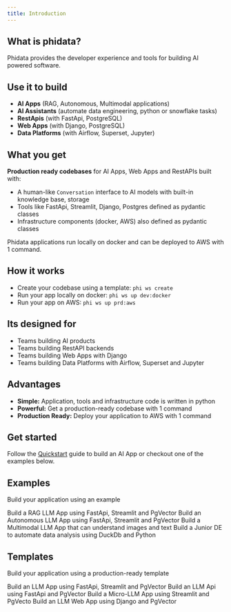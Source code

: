```yaml
---
title: Introduction
---
```


## What is phidata?

Phidata provides the developer experience and tools for building AI powered software.

## Use it to build

- **AI Apps** (RAG, Autonomous, Multimodal applications)
- **AI Assistants** (automate data engineering, python or snowflake tasks)
- **RestApis** (with FastApi, PostgreSQL)
- **Web Apps** (with Django, PostgreSQL)
- **Data Platforms** (with Airflow, Superset, Jupyter)

## What you get

**Production ready codebases** for AI Apps, Web Apps and RestAPIs built with:

- A human-like `Conversation` interface to AI models with built-in knowledge base, storage
- Tools like FastApi, Streamlit, Django, Postgres defined as pydantic classes
- Infrastructure components (docker, AWS) also defined as pydantic classes

Phidata applications run locally on docker and can be deployed to AWS with 1 command.

## How it works

- Create your codebase using a template: `phi ws create`
- Run your app locally on docker: `phi ws up dev:docker`
- Run your app on AWS: `phi ws up prd:aws`

## Its designed for

- Teams building AI products
- Teams building RestAPI backends
- Teams building Web Apps with Django
- Teams building Data Platforms with Airflow, Superset and Jupyter

## Advantages

- **Simple:** Application, tools and infrastructure code is written in python
- **Powerful:** Get a production-ready codebase with 1 command
- **Production Ready:** Deploy your application to AWS with 1 command

## Get started

Follow the [Quickstart](/quickstart) guide to build an AI App or checkout one of the examples below.

## Examples

Build your application using an example

<CardGroup cols={2}>
  <Card title="RAG LLM App" icon="books" href="examples/ai/rag-llm-app">
    Build a RAG LLM App using FastApi, Streamlit and PgVector
  </Card>
  <Card title="Autonomous LLM App" icon="code" href="examples/ai/auto-llm-app">
    Build an Autonomous LLM App using FastApi, Streamlit and PgVector
  </Card>
  <Card
    title="Multimodal LLM App"
    icon="screwdriver-wrench"
    href="examples/ai/multimodal-llm-app"
  >
    Build a Multimodal LLM App that can understand images and text
  </Card>
  <Card title="Junior Data Engineer" icon="stars" href="examples/ai/junior-de">
    Build a Junior DE to automate data analysis using DuckDb and Python
  </Card>
</CardGroup>

## Templates

Build your application using a production-ready template

<CardGroup cols={2}>
  <Card title="LLM App" icon="palette" href="examples/ai/rag-llm-app">
    Build an LLM App using FastApi, Streamlit and PgVector
  </Card>
  <Card title="LLM Api" icon="code" href="examples/ai/auto-llm-app">
    Build an LLM Api using FastApi and PgVector
  </Card>
  <Card
    title="Streamlit App"
    icon="screwdriver-wrench"
    href="examples/ai/multimodal-llm-app"
  >
    Build a Micro-LLM App using Streamlit and PgVecto
  </Card>
  <Card title="Django App" icon="stars" href="examples/ai/junior-de">
    Build an LLM Web App using Django and PgVector
  </Card>
</CardGroup>
